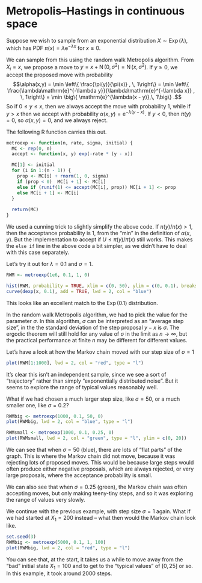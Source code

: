 # Metropolis--Hastings in continuous space
<!--
## The Metropolis--Hastings algorithm again

Last time, we looked at Markov chains $(X_i)$ in continuous space, as defined by a transition density $p(x, y)$. We saw (under certain technical conditions we didn't get into) that we have convergence to a unique stationary probability density $\pi$. We further saw that we have an ergodic theorem
$$ \frac{1}{n} \sum_{i=1}^n \phi(X_i) \to \operatorname{\mathbb E}\phi(X) , $$
where $X$ has PDF $\pi$.

As before, this opens up to us the possibility of MCMC: find a Markov chain with stationary distribution equal to the PDF you want to sample from, then use the output of the Markov chain as the samples in a Monte Carlo estimator. And, yet again, the Metropolis--Hastings algorithm gives us a way to find such a Markov chain. The continuous Metropolis--Hastings algorithm is essentially the same as the discrete time one, but with densities instead of probabilities.

::: thpart
* We want to define a Markov chain on a continuous state space $\mathcal S$, which contains the range of the probability density function $\pi$ we want to sample from.

* We have an initial state $X_1 = x_1$ and we choose a transition density $r = r(x,y)$ representing the proposal moves.

1.  From a current state $X_i = x$ we propose moving to a new state $y$, where $y$ is chosen according to the probability density $r(x, y)$.

2.  With probability $$\alpha(x,y) = \min \left\{ \frac{\pi(y)\,r(y,x)}{\pi(x)\,r(x,y)} , \, 1\right\} , $$ we accept the proposal, and set $X_i = y$; otherwise we stay put, and set $X_{i+1} = x$.

3.  We repeat steps 1. and 2. $n$ times to get $n$ samples.
:::

(Note that the acceptance probability $\alpha(x, y)$ really is a probability, not a density.)

This can be proved to have $\pi$ as a stationary density by checking the detailed balance equations. The proof is identical to the discrete case, so we won't write it out again.

There's something we could have mentioned in the discrete case too, but let's mention it now. Note that in the acceptance probability
$$\alpha(x,y) = \min \left\{ \frac{\pi(y)}{\pi(x)}\,\frac{r(y,x)}{r(x,y)} , \, 1\right\} , $$
the stationary distribution only appears in the ratio $\pi(y) / \pi(x)$. Suppose we only knew up to a normalising constant; that is, suppose we had
$$ \pi(x) = \frac{1}{Z} \,\mu(x) \propto \mu(x) $$
with only the unnormalised measure $\mu$ known. This is fine -- we can still use it in the Metropolis Hastings algorithm, since
$$ \frac{\pi(y)}{\pi(x)} = \frac{\frac1Z\mu(y)}{\frac1Z\mu(x)} = \frac{\mu(y)}{\mu(x)} , $$
so the normalisation constant cancels out.

So Metropolis--Hastings works perfectly well if we want to sample from an unnormalised measure. As we mentioned before, when talking about envelope rejection sampling, this is very useful in Bayesian statistics, when we often know the posterior distribution only up to proportionality.


## Random walk Metropolis again

As with the discrete case, when the transition density is symmetric, in that $r(y, x) = r(x, y)$ for all $x, y \in \mathcal S$, then the acceptance probability simplifies to
$$\alpha(x,y) = \min \left\{ \frac{\pi(y)}{\pi(x)} , \, 1\right\} , $$
and we call it just the Metropolis algorithm.

When the proposal density is that of a Gaussian random walk with drift $\mu = 0$, we call this Random walk Metropolis.
-->
::: {#exm-gauss-mh}
Suppose we wish to sample from an exponential distribution $X \sim \operatorname{Exp}(\lambda)$, which has PDF $\pi(x) = \lambda \mathrm{e}^{-\lambda x}$ for $x \geq 0$.

We can sample from this using the random walk Metropolis algorithm. From $X_i = x$, we propose a move to $y = x + \operatorname{N}(0, \sigma^2) = \operatorname{N}(x, \sigma^2)$. If $y \geq 0$, we accept the proposed move with probability 
$$\alpha(x,y) = \min \left\{ \frac{\pi(y)}{\pi(x)} , \, 1\right\} =  \min \left\{ \frac{\lambda\mathrm{e}^{-\lambda y}}{\lambda\mathrm{e}^{-\lambda x}} , \, 1\right\} = \min \big\{ \mathrm{e}^{\lambda(x - y)},\, 1\big\} .$$
So if $0 \leq y \leq x$, then we always accept the move with probability 1, while if $y > x$ then we accept with probability $\alpha(x, y) = \mathrm{e}^{-\lambda(y-x)}$. If $y < 0$, then $\pi(y) = 0$, so $\alpha(x, y) = 0$, and we always reject.

The following R function carries this out.

```r
metroexp <- function(n, rate, sigma, initial) {
  MC <- rep(0, n)
  accept <- function(x, y) exp(-rate * (y - x))

  MC[1] <- initial
  for (i in 1:(n - 1)) {
    prop <- MC[i] + rnorm(1, 0, sigma)
    if (prop < 0)  MC[i + 1] <- MC[i]
    else if (runif(1) <= accept(MC[i], prop)) MC[i + 1] <- prop
    else MC[i + 1] <- MC[i]
  }
  
  return(MC)
}
```

We used a cunning trick to slightly simplify the above code. If $\pi(y) / \pi(x) > 1$, then the acceptance probability is 1, from the "min" in the definition of $\alpha(x, y)$. But the implementation to accept if $U \leq \pi(y) / \pi(x)$ still works. This makes the `else if` line in the above code a bit simpler, as we didn't have to deal with this case separately.

Let's try it out for $\lambda = 0.1$ and $\sigma = 1$.

```r
RWM <- metroexp(1e6, 0.1, 1, 0)

hist(RWM, probability = TRUE, xlim = c(0, 50), ylim = c(0, 0.1), breaks = 50)
curve(dexp(x, 0.1), add = TRUE, lwd = 2, col = "blue")
```

This looks like an excellent match to the $\operatorname{Exp}(0.1)$ distribution.

In the random walk Metropolis algorithm, we had to pick the value for the parameter $\sigma$. In this algorithm, $\sigma$ can be interpreted as an "average step size", in the the standard deviation of the step proposal $y - x$ is $\sigma$. The ergodic theorem will still hold for any value of $\sigma$ in the limit as $n \to \infty$, but the practical performance at finite $n$ may be different for different values.

Let's have a look at how the Markov chain moved with our step size of $\sigma = 1$

```r
plot(RWM[1:1000], lwd = 2, col = "red", type = "l")
```

It's clear this isn't an independent sample, since we see a sort of "trajectory" rather than simply "exponentially distributed noise". But it seems to explore the range of typical values reasonably well.

What if we had chosen a much larger step size, like $\sigma = 50$, or a much smaller one, like $\sigma = 0.2$?

```r
RWMbig <- metroexp(1000, 0.1, 50, 0)
plot(RWMbig, lwd = 2, col = "blue", type = "l")

RWMsmall <- metroexp(1000, 0.1, 0.25, 0)
plot(RWMsmall, lwd = 2, col = "green", type = "l", ylim = c(0, 20))
```

We can see that when $\sigma = 50$ (blue), there are lots of "flat parts" of the graph. This is where the Markov chain did not move, because it was rejecting lots of proposed moves. This would be because large steps would often produce either negative proposals, which are always rejected, or very large proposals, where the acceptance probability is small.

We can also see that when $\sigma = 0.25$ (green), the Markov chain was often accepting moves, but only making teeny-tiny steps, and so it was exploring the range of values very slowly.
:::
<!--
We saw here a general pattern when choosing the step size in a Gaussian random walk Metropolis algorithm:

* If the step size is too large, then too many proposals are rejected. This means you often stay in the same state for a long time, and you explore the state space very slowly.

* If the step size is too small, then proposals are very close to the current state. This means you often stay in the same approximate area for a long time, and you explore the state space very slowly.

You want to try and pick the "Goldilocks" step size -- not too small, and not too big! There is no perfect recipe you can follow to pick the ideal step size -- MCMC is an art as well as a science. If you are able to, it can be helpful to think about what typical values you hope to be sampling. In our example, ranges of between 0 and 25 are typical for $\operatorname{Exp}(0.1)$, so you want a step size that will explore such a range well, without too regularly stepping outside of it. Perhaps $\sigma = 1$ was a bit too small, and it might be worth trying a bit larger -- say $\sigma = 2$ or $\sigma = 5$, maybe. It's also worth doing short "pilot" runs, where you try different values of $\sigma$ and see what seems to work.

## Burn-in period

Recall that the goal of MCMC is to sample from the stationary distribution $\pi$. It's therefore a good idea, if it's possible, to start from an initial value that's "typical" of $\pi$; that is, has a large value of $\pi$ and is near other states with large values of $\pi$. That was definitely true for $X_1 = 0$ in our previous example.

But what happens if we don't pick such an initial state -- either because we don't know what these typical states look like, or by mistake.
-->
::: {#exm-burn}
We continue with the previous example, with step size $\sigma = 1$ again. What if we had started at $X_1 = 200$ instead -- what then would the Markov chain look like.

```r
set.seed(3)
RWMbig <- metroexp(5000, 0.1, 1, 100)
plot(RWMbig, lwd = 2, col = "red", type = "l")
```

You can see that, at the start, it takes us a while to move away from the "bad" initial state $X_1 = 100$ and to get to the "typical values" of $[0, 25]$ or so. In this example, it took around 2000 steps.
:::
<!--
The ergodic theorem tells us this, eventually, for large enough $n$, these early unrepresentative samples will be drowned out of our large-$n$ collection. But for modest finite values of $n$, these are likely to corrupt our Monte Carlo estimation procedure.

For that reason, it can often be useful to use a **burn-in period**. A burn-in period is when you run the Markov chain for a while without using the samples in estimation, and only start using samples once you have "reached the stationary distribution" -- the phrase "reached equilibrium" is also sometimes used. Again, how long a burn-in period should be is art more than science -- thinking about your specific problem and conducting experiments can help you decide if a burn-in period is necessary and how long it should be.
-->